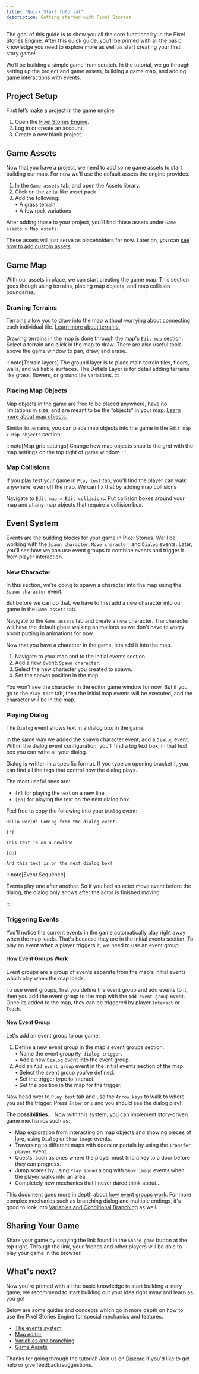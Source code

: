 ```yaml
---
title: "Quick Start Tutorial"
description: Getting started with Pixel Stories
---
```



The goal of this guide is to show you all the core functionality in the Pixel Stories Engine. After this quick guide, you’ll be primed with all the basic knowledge you need to explore more as well as start creating your first story game!

We’ll be building a simple game from scratch. In the tutorial, we go through setting up the project and game assets, building a game map, and adding game interactions with events.

## Project Setup

First let’s make a project in the game engine.

<Steps>

1.  Open the [Pixel Stories Engine](https://app.pixelstories.io/).
2.  Log in or create an account.
3.  Create a new blank project.

</Steps>

## Game Assets

Now that you have a project, we need to add some game assets to start building our map. For now we’ll use the default assets the engine provides.

<Steps>

1. In the `Game assets` tab, and open the Assets library.
2. Click on the zelta-like asset pack
3. Add the following:
   <br />• A grass terrain
   <br />• A few rock variations

</Steps>

After adding those to your project, you’ll find those assets under `Game assets > Map assets`.

These assets will just serve as placeholders for now. Later on, you can [see how to add custom assets](https://pixelstories.io/features/game-assets/).

## Game Map

With our assets in place, we can start creating the game map. This section goes though using terrains, placing map objects, and map collision boundaries.

### Drawing Terrains

Terrains allow you to draw into the map without worrying about connecting each individual tile. [Learn more about terrains.](/features/map-editor/#terrains)

Drawing terrains in the map is done through the map's `Edit map` section. Select a terrain and click in the map to draw. There are also useful tools above the game window to pan, draw, and erase.

:::note[Terrain layers]
The ground layer is to place main terrain tiles, floors, walls, and walkable surfaces. The Details Layer is for detail adding terrains like grass, flowers, or ground tile variations.
:::

### Placing Map Objects

Map objects in the game are free to be placed anywhere, have no limitations in size, and are meant to be the “objects” in your map. [Learn more about map objects.](/features/map-editor/#map-objects)

Similar to terrains, you can place map objects into the game in the `Edit map > Map objects` section.

:::note[Map grid settings]
Change how map objects snap to the grid with the map settings on the top right of game window.
:::

### Map Collisions

If you play test your game in `Play test` tab, you'll find the player can walk anywhere, even off the map. We can fix that by adding map collisions

Navigate to `Edit map > Edit collisions`. Put collision boxes around your map and at any map objects that require a collision box.

## Event System

Events are the building blocks for your game in Pixel Stories. We'll be working with the `Spawn character`, `Move character`, and `Dialog` events. Later, you'll see how we can use event groups to combine events and trigger it from player interaction.

### New Character

In this section, we're going to spawn a character into the map using the `Spawn character` event.

But before we can do that, we have to first add a new character into our game in the `Game assets` tab.

Navigate to the `Game assets` tab and create a new character. The character will have the default ghost walking animations so we don't have to worry about putting in animations for now.

Now that you have a character in the game, lets add it into the map.

<Steps>

1. Navigate to your map and to the initial events section.
2. Add a new event: `Spawn character`.
3. Select the new character you created to spawn.
4. Set the spawn position in the map.

</Steps>

You won't see the character in the editor game window for now. But if you go to the `Play test` tab, then the initial map events will be executed, and the character will be in the map.

### Playing Dialog

The `Dialog` event shows text in a dialog box in the game.

In the same way we added the spawn character event, add a `Dialog` event. Within the dialog event configuration, you'll find a big text box, In that text box you can write all your dialog.

Dialog is written in a specific format. If you type an opening bracket `[`, you can find all the tags that control how the dialog plays.

The most useful ones are:

- `[r]` for playing the text on a new line
- `[pb]` for playing the text on the next dialog box

Feel free to copy the following into your `Dialog` event:

```
Hello world! Coming from the dialog event.

[r]

This text is on a newline.

[pb]

And this text is on the next dialog box!

```

:::note[Event Sequence]

Events play one after another. So if you had an actor move event before the dialog, the dialog only shows after the actor is finished moving.

:::

### Triggering Events

You'll notice the current events in the game automatically play right away when the map loads. That's because they are in the initial events section. To play an event when a player triggers it, we need to use an event group.

#### How Event Groups Work

Event groups are a group of events separate from the map's initial events which play when the map loads.

To use event groups, first you define the event group and add events to it, then you add the event group to the map with the `Add event group` event. Once its added to the map, they can be triggered by player `Interact` or `Touch`.

#### New Event Group

Let's add an event group to our game.

<Steps>

1. Define a new event group in the map's event groups section.
   <br />• Name the event group `My dialog trigger`.
   <br />• Add a new `Dialog` event into the event group.
2. Add an `Add event group` event in the initial events section of the map.
   <br />• Select the event group you've defined.
   <br />• Set the trigger type to interact.
   <br />• Set the position in the map for the trigger.

</Steps>

Now head over to `Play test` tab and use the `Arrow keys` to walk to where you set the trigger. Press `Enter` or `z` and you should see the dialog play!

**The possibilities...** Now with this system, you can implement story-driven game mechanics such as:

- Map exploration from interacting on map objects and showing pieces of lore, using `Dialog` or `Show image` events.
- Traversing to different maps with doors or portals by using the `Transfer player` event.
- Quests, such as ones where the player must find a key to a door before they can progress.
- Jump scares by using `Play sound` along with `Show image` events when the player walks into an area.
- Completely new mechanics that I never dared think about...

This document goes more in depth about [how event groups work](/features/events-system/#how-group-events-work). For more complex mechanics such as branching dialog and multiple endings, it's good to look into [Variables and Conditional Branching](/features/variables-and-branching) as well.

## Sharing Your Game

Share your game by copying the link found in the `Share game` button at the top right. Through the link, your friends and other players will be able to play your game in the browser.

## What's next?

Now you're primed with all the basic knowledge to start building a story game, we recommend to start building out your idea right away and learn as you go!

Below are some guides and concepts which go in more depth on how to use the Pixel Stories Engine for special mechanics and features.

- [The events system](/features/events-system)
- [Map editor](/features/map-editor)
- [Variables and branching](/features/variables-and-branching)
- [Game Assets](/features/game-assets)

Thanks for going through the tutorial! Join us on [Discord](https://discord.gg/XN9EaUh26g) if you'd like to get help or give feedback/suggestions.

